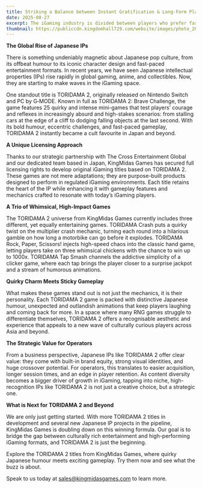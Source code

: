 ```yaml
---
title: Striking a Balance between Instant Gratification & Long-Form Play
date: 2025-08-27
excerpt: The iGaming industry is divided between players who prefer fast, instant games and those who prefer deep, long-form content. Successful operators must offer a balanced portfolio that caters to both types to drive acquisition and retention.
thumbnail: https://publiccdn.kingdomhall729.com/website/images/photo_2025-08-27_14-32-08.jpg
---
```


**The Global Rise of Japanese IPs**

There is something undeniably magnetic about Japanese pop culture, from its offbeat humour to its iconic character design and fast-paced entertainment formats. In recent years, we have seen Japanese intellectual properties (IPs) rise rapidly in global gaming, anime, and collectibles. Now, they are starting to make waves in the iGaming space.


One standout title is TORIDAMA 2, originally released on Nintendo Switch and PC by G‑MODE. Known in full as TORIDAMA 2: Brave Challenge, the game features 25 quirky and intense mini-games that test players’ courage and reflexes in increasingly absurd and high-stakes scenarios: from stalling cars at the edge of a cliff to dodging falling objects at the last second. With its bold humour, eccentric challenges, and fast-paced gameplay, TORIDAMA 2 instantly became a cult favourite in Japan and beyond.

**A Unique Licensing Approach**

Thanks to our strategic partnership with The Cross Entertainment Global and our dedicated team based in Japan, KingMidas Games has secured full licensing rights to develop original iGaming titles based on TORIDAMA 2. These games are not mere adaptations; they are purpose-built products designed to perform in regulated iGaming environments. Each title retains the heart of the IP while enhancing it with gameplay features and mechanics crafted to resonate with today’s iGaming players.

**A Trio of Whimsical, High-Impact Games**

The TORIDAMA 2 universe from KingMidas Games currently includes three different, yet equally entertaining games. TORIDAMA Crash puts a quirky twist on the multiplier crash mechanic, turning each round into a hilarious gamble on how long a motorbike can go before it explodes. TORIDAMA Rock, Paper, Scissors! injects high-speed chaos into the classic hand game, letting players take on three whimsical chickens with the chance to win up to 1000x. TORIDAMA Tap Smash channels the addictive simplicity of a clicker game, where each tap brings the player closer to a surprise jackpot and a stream of humorous animations.

**Quirky Charm Meets Sticky Gameplay**

What makes these games stand out is not just the mechanics, it is their personality. Each TORIDAMA 2 game is packed with distinctive Japanese humour, unexpected and outlandish animations that keep players laughing and coming back for more. In a space where many RNG games struggle to differentiate themselves, TORIDAMA 2 offers a recognisable aesthetic and experience that appeals to a new wave of culturally curious players across Asia and beyond.

**The Strategic Value for Operators**

From a business perspective, Japanese IPs like TORIDAMA 2 offer clear value: they come with built-in brand equity, strong visual identities, and huge crossover potential. For operators, this translates to easier acquisition, longer session times, and an edge in player retention. As content diversity becomes a bigger driver of growth in iGaming, tapping into niche, high-recognition IPs like TORIDAMA 2 is not just a creative choice, but a strategic one.

**What is Next for TORIDAMA 2 and Beyond**

We are only just getting started. With more TORIDAMA 2 titles in development and several new Japanese IP projects in the pipeline, KingMidas Games is doubling down on this winning formula. Our goal is to bridge the gap between culturally rich entertainment and high-performing iGaming formats, and TORIDAMA 2 is just the beginning.

Explore the TORIDAMA 2 titles from KingMidas Games, where quirky Japanese humour meets exciting gameplay. Try them now and see what the buzz is about.

Speak to us today at [sales@kingmidasgames.com](sales@kingmidasgames.com) to learn more.